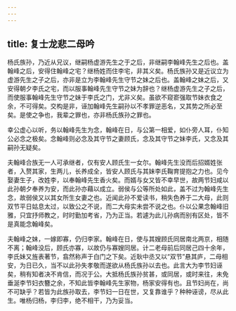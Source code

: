 ```yaml
---
---
---
```

title: 复士龙悲二母吟
---

杨氏族孙，乃近从兄议，继嗣杨虚游先生之于之后，非继嗣李翰峰先生之后也。盖翰峰之后，安得住翰峰之宅？继杨姓而住李宅，非其义矣。杨氏族孙又是近议立为虚游先生之子之后，亦非是立为李翰峰先生守节之妹之后也。盖翰峰之妹之后，又安得朝夕李氏之宅，而以服事翰峰先生守节之妹为辞也？继杨虚游先生之子之后，而使服事翰峰先生守节之妹于李氏之门，尤非义矣。虽欲不窥窬强取节妹衣食之余，不可得矣。交构是非，诬加翰峰先生嗣孙以不孝罪逆恶名，又其势之所必至矣。是使之争也，我辈之罪也，亦非杨氏族孙之罪也。

幸公虚心以听，务以翰峰先生为念，翰峰在日，与公第一相爱，如仆旁人耳，仆知公必念之极矣。念翰峰则必念及其守节之妻顾氏，念及其守节之妹李氏，又念及其嗣孙无疑矣。

夫翰峰合族无一人可承继者，仅有安人顾氏生一女尔。翰峰先生没而后招婿姓张者，入赘其家，生两儿，长养成全，皆安人顾氏与其妹李氏鞠育提抱之力也。见今娶妻生子，改姓李，以奉翰峰先生香火矣。而婿与女又皆不幸早世，故两节妇咸以此孙朝夕奉养为安，而此孙亦藉以成立。弱侯与公等所处如此，盖不过为翰峰先生念，故弱侯又以其女所生女妻之也。近闻此孙不爱读书，稍失色养于二大母，此则双节平日姑息太过，以致公之不说，而二大母实未尝不说之也。仆以公果念翰峰旧雅，只宜抒师教之，时时勤加考省，乃为正当。若遽为此儿孙病而别有区处，皆不是真能念翰峰矣。

夫翰峰之妹，一嫁即寡，仍归李家。翰峰在日，使与其嫂顾氏同居南北两京，相随不离；翰峰没后，顾氏亦寡，以故仍与寡嫂同居。计二老母前后同居己四十余年，李氏妹又旌表著节，翕然称声于白门之下矣。近耿中丞又以“双节”悬其庐，二母相安，为日已久，当不以此孙失孝敬而遂欲从杨氏族孙以去也。此言大为李节妇诬矣，稍有知者决不肯信，而况于公。大抵杨氏族孙贫甚，或同居，或时来往，未免垂涎李节妇衣簪之余，不知此皆李翰峰先生家物，杨家安得有也。且节妇尚在，尚不可缺乎？若皆为此族孙取去，李节妇一日在世，又复靠谁乎？种种诬谤，尽从此生。唯杨归杨，李归李，绝不相干，乃为妥当。